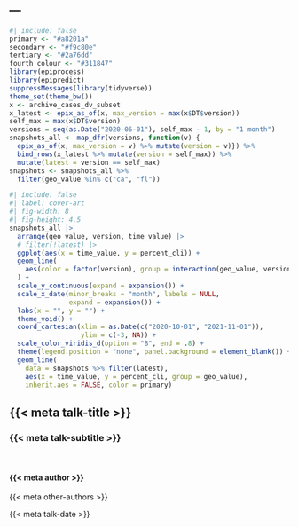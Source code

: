 ---
---

\DeclareMathOperator*{\minimize}{minimize}

```r
#| include: false
primary <- "#a8201a"
secondary <- "#f9c80e"
tertiary <- "#2a76dd"
fourth_colour <- "#311847"
library(epiprocess)
library(epipredict)
suppressMessages(library(tidyverse))
theme_set(theme_bw())
x <- archive_cases_dv_subset
x_latest <- epix_as_of(x, max_version = max(x$DT$version))
self_max = max(x$DT$version)
versions = seq(as.Date("2020-06-01"), self_max - 1, by = "1 month")
snapshots_all <- map_dfr(versions, function(v) { 
  epix_as_of(x, max_version = v) %>% mutate(version = v)}) %>%
  bind_rows(x_latest %>% mutate(version = self_max)) %>%
  mutate(latest = version == self_max)
snapshots <- snapshots_all %>% 
  filter(geo_value %in% c("ca", "fl"))
```

```r
#| include: false
#| label: cover-art
#| fig-width: 8
#| fig-height: 4.5
snapshots_all |>
  arrange(geo_value, version, time_value) |>
  # filter(!latest) |>
  ggplot(aes(x = time_value, y = percent_cli)) +  
  geom_line(
    aes(color = factor(version), group = interaction(geo_value, version))
  ) + 
  scale_y_continuous(expand = expansion()) +
  scale_x_date(minor_breaks = "month", labels = NULL, 
               expand = expansion()) +
  labs(x = "", y = "") + 
  theme_void() +
  coord_cartesian(xlim = as.Date(c("2020-10-01", "2021-11-01")), 
                  ylim = c(-3, NA)) +
  scale_color_viridis_d(option = "B", end = .8) +
  theme(legend.position = "none", panel.background = element_blank()) +
  geom_line(
    data = snapshots %>% filter(latest),
    aes(x = time_value, y = percent_cli, group = geo_value), 
    inherit.aes = FALSE, color = primary)
```



::: flex
::: w-20

:::
::: w-80
## {{< meta talk-title >}} {background-image="gfx/cover-art-1.svg" .f1}

### {{< meta talk-subtitle >}}

<br>

#### {{< meta author >}} 
{{< meta other-authors >}}

{{< meta talk-date >}}
:::
:::

